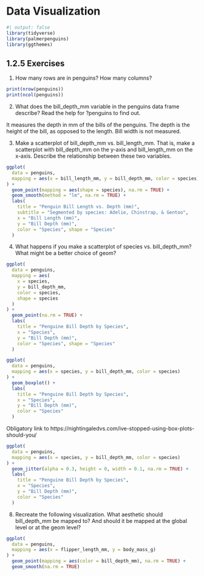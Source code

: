 # Data Visualization

```r
#| output: false
library(tidyverse)
library(palmerpenguins)
library(ggthemes)
```

## 1.2.5 Exercises

1. How many rows are in penguins? How many columns?

```r
print(nrow(penguins))
print(ncol(penguins))
```

2. What does the bill_depth_mm variable in the penguins data frame describe?
   Read the help for ?penguins to find out.

It measures the depth in mm of the bills of the penguins. The depth is the
height of the bill, as opposed to the length. Bill width is not measured.

3. Make a scatterplot of bill_depth_mm vs. bill_length_mm. That is, make a
   scatterplot with bill_depth_mm on the y-axis and bill_length_mm on the
   x-axis. Describe the relationship between these two variables.

```r
ggplot(
  data = penguins,
  mapping = aes(x = bill_length_mm, y = bill_depth_mm, color = species)
) +
  geom_point(mapping = aes(shape = species), na.rm = TRUE) +
  geom_smooth(method = "lm", na.rm = TRUE) +
  labs(
    title = "Penguin Bill Length vs. Depth (mm)",
    subtitle = "Segmented by species: Adelie, Chinstrap, & Gentoo",
    x = "Bill Length (mm)",
    y = "Bill Depth (mm)",
    color = "Species", shape = "Species"
  )
```

4. What happens if you make a scatterplot of species vs. bill_depth_mm? What
   might be a better choice of geom?

```r
ggplot(
  data = penguins,
  mapping = aes(
    x = species,
    y = bill_depth_mm,
    color = species,
    shape = species
  )
) +
  geom_point(na.rm = TRUE) +
  labs(
    title = "Penguine Bill Depth by Species",
    x = "Species",
    y = "Bill Depth (mm)",
    color = "Species", shape = "Species"
  )

ggplot(
  data = penguins,
  mapping = aes(x = species, y = bill_depth_mm, color = species)
) +
  geom_boxplot() +
  labs(
    title = "Penguine Bill Depth by Species",
    x = "Species",
    y = "Bill Depth (mm)",
    color = "Species"
  )
```

Obligatory link to https://nightingaledvs.com/ive-stopped-using-box-plots-should-you/

```r
ggplot(
  data = penguins,
  mapping = aes(x = species, y = bill_depth_mm, color = species)
) +
  geom_jitter(alpha = 0.3, height = 0, width = 0.1, na.rm = TRUE) +
  labs(
    title = "Penguine Bill Depth by Species",
    x = "Species",
    y = "Bill Depth (mm)",
    color = "Species"
  )
```

8. Recreate the following visualization. What aesthetic should bill_depth_mm be
   mapped to? And should it be mapped at the global level or at the geom level?

```r
ggplot(
  data = penguins,
  mapping = aes(x = flipper_length_mm, y = body_mass_g)
) +
  geom_point(mapping = aes(color = bill_depth_mm), na.rm = TRUE) +
  geom_smooth(na.rm = TRUE)
```
